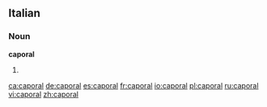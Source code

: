==Italian==

===Noun===
'''caporal''' {{m}}

# {{apocopic form of|[[caporale]]|lang=Italian}}

[[ca:caporal]]
[[de:caporal]]
[[es:caporal]]
[[fr:caporal]]
[[io:caporal]]
[[pl:caporal]]
[[ru:caporal]]
[[vi:caporal]]
[[zh:caporal]]